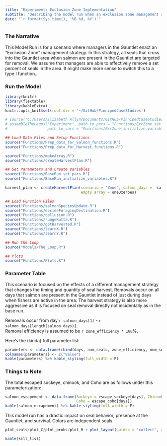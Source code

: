 ```yaml
---
title: "Experiment: Exclusion Zone Implementation"
subtitle: "Describing the model run when an exclusion zone management strategy is implemented"
date: "`r format(Sys.time(), '%B %d, %Y')`"
---
```


### The Narrative

This Model Run is for a scenario where managers in the Gauntlet enact an "Exclusion Zone" management strategy. In this strategy, all seals that cross into the Gauntlet area when salmon are present in the Gauntlet are targeted for removal. We assume that managers are able to effectively remove a set percent of seals in the area. It might make more sense to switch this to a type I function...

### Run the Model

```r
library(knitr)
library(flextable)
library(kableExtra)
knitr::opts_knit$set(root.dir = '~/GitHub/PinnipedCaseStudies')
```

```r
# source("C:/Users/Elizabeth Allyn/Documents/GitHub/PinnipedCaseStudies/Functions/assembleTheLegos.R")
# assembleTheLegos("Experiment", path_to_pars = "Functions/ExcZone_set_pars.R", 
#                  path_to_vars = "Functions/ExcZone_initialize_variables.R")

## Load Data Files and Setup Functions 
source("Functions/Prep_data_for_Salmon_functions.R")
source("Functions/Prep_data_for_Harvest_functions.R")

source("Functions/makeArray.R")
source("Functions/createHarvestPlan.R")

## Set Parameters and Create Variables
source("Functions/BaseRun_set_pars.R")
source("Functions/BaseRun_initialize_variables.R")

harvest_plan <- createHarvestPlan(scenario = "Zone", salmon_days =  salmon_days, 
                                  empty.array = oneDzeroes)

## Load Function Files
source("Functions/salmonSpeciesUpdate.R")
source("Functions/decideForagingDestination.R")
source("Functions/collusion.R")
source("Functions/rungeKutta.R")
source("Functions/getHarvested.R")
source("Functions/learnX.R")
source("Functions/learnY.R")

## Run the Loop
source("Models/The_Loop.R")

## Plots
source("Functions/Plots.R")
```

### Parameter Table

This scenario is focused on the effects of a different management strategy that changes the timing and quantity of seal harvest. Removals occur on all days that salmon are present in the Gauntlet instead of just during days when fishers are active in the area. The harvest strategy is also more aggressive as it is focused on seal removal directly not incidentally as in the base run.

Removals occur from day `r salmon_days[1]` - `r salmon_days[length(salmon_days)]`.  
Removal efficiency is assumed to be `r zone_efficiency * 100`%.

Here's the (kinda) full parameter list:
```r
parameters <- data.frame(rbind(days, num_seals, zone_efficiency, num_seals_2_copy, sockeye_escape_rate, chinook_escape_rate, coho_escape_rate, min_fishers, max_fishers, fishery_open, fishery_close, sockeye_fish_rate, chinook_fish_rate, coho_fish_rate, natural_mort, Cmax, alpha))
colnames(parameters) <- c("Value")
kable(parameters) %>% kable_styling(full_width = F)
```

### Things to Note

The total escaped sockeye, chinook, and Coho are as follows under this parameterization:

```r
salmon_escapement <- data.frame(Sockeye = escape_sockeye[days], Chinook = escape_chinook[days],
                                Coho = escape_coho[days])
kable(salmon_escapement) %>% kable_styling(full_width = F)
```

This model run has a drastic impact on seal behavior, presence at the Gauntlet, and survival. 
Colors are independent seals.
```r
plot_seals/plot_C/plot_probs/plot_H + plot_layout(guides = "collect", axes = "collect")

kable(kill_list)
```


